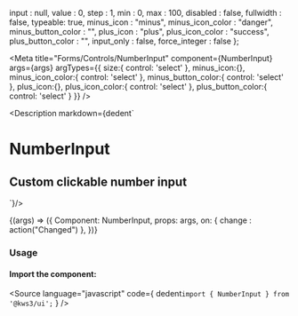 
  input : null,
  value : 0,
  step : 1,
  min : 0,
  max : 100,
  disabled : false,
  fullwidth : false,
  typeable: true,
  minus_icon : "minus",
  minus_icon_color : "danger",
  minus_button_color : "",
  plus_icon : "plus",
  plus_icon_color : "success",
  plus_button_color : "",
  input_only : false,
  force_integer : false
};


<Version />

<Meta
  title="Forms/Controls/NumberInput"
  component={NumberInput}
  args={args}
  argTypes={{
    size:{
      control: 'select'
    },
    minus_icon:{},
    minus_icon_color:{
      control: 'select'
    },
    minus_button_color:{
      control: 'select'
    },
    plus_icon:{},
    plus_icon_color:{
      control: 'select'
    },
    plus_button_color:{
      control: 'select'
    }
  }}
/>

<Description markdown={dedent`
# NumberInput
## Custom clickable number input
`}/>

<Canvas>
  <Story
  name="NumberInput"
  args={args}
  play={playInteractions}
  >
  {(args) => ({
    Component: NumberInput,
    props: args,
    on: {
      change : action("Changed")
    },
  })}
  </Story>
</Canvas>

<ArgsTable story="NumberInput" />

### Usage
#### Import the component:
<Source
  language="javascript"
  code={
    dedent`import { NumberInput } from '@kws3/ui';`
  }
/>